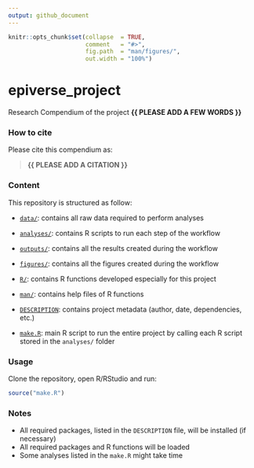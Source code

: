 ```yaml
---
output: github_document
---
```


<!-- README.md is generated from README.Rmd. Please edit that file -->


```r
knitr::opts_chunk$set(collapse  = TRUE,
                      comment   = "#>",
                      fig.path  = "man/figures/",
                      out.width = "100%")
```



# epiverse_project


<!-- badges: start -->
<!-- badges: end -->


Research Compendium of the project **{{ PLEASE ADD A FEW WORDS }}**



### How to cite

Please cite this compendium as: 

> **{{ PLEASE ADD A CITATION }}**



### Content

This repository is structured as follow:

- [`data/`](https://github.com/eaferguson/epiverse_project/tree/master/data):
contains all raw data required to perform analyses

- [`analyses/`](https://github.com/eaferguson/epiverse_project/tree/main/analyses/):
contains R scripts to run each step of the workflow

- [`outputs/`](https://github.com/eaferguson/epiverse_project/tree/main/outputs):
contains all the results created during the workflow

- [`figures/`](https://github.com/eaferguson/epiverse_project/tree/main/figures):
contains all the figures created during the workflow

- [`R/`](https://github.com/eaferguson/epiverse_project/tree/main/R):
contains R functions developed especially for this project

- [`man/`](https://github.com/eaferguson/epiverse_project/tree/main/man):
contains help files of R functions

- [`DESCRIPTION`](https://github.com/eaferguson/epiverse_project/tree/main/DESCRIPTION):
contains project metadata (author, date, dependencies, etc.)

- [`make.R`](https://github.com/eaferguson/epiverse_project/tree/main/make.R):
main R script to run the entire project by calling each R script stored in the `analyses/` folder



### Usage

Clone the repository, open R/RStudio and run:

```r
source("make.R")
```



### Notes

- All required packages, listed in the `DESCRIPTION` file, will be installed (if necessary)
- All required packages and R functions will be loaded
- Some analyses listed in the `make.R` might take time
